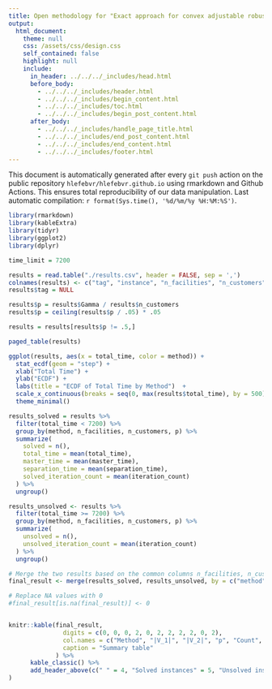 ```yaml
---
title: Open methodology for "Exact approach for convex adjustable robust optimization" > Facility Location Problem (FLP)
output: 
  html_document:
    theme: null
    css: /assets/css/design.css
    self_contained: false
    highlight: null
    include:
      in_header: ../../../_includes/head.html
      before_body: 
        - ../../../_includes/header.html
        - ../../../_includes/begin_content.html
        - ../../../_includes/toc.html
        - ../../../_includes/begin_post_content.html
      after_body: 
        - ../../../_includes/handle_page_title.html
        - ../../../_includes/end_post_content.html
        - ../../../_includes/end_content.html
        - ../../../_includes/footer.html
---
```


<div class="warning">This document is automatically generated after every `git push` action on the public repository `hlefebvr/hlefebvr.github.io` using rmarkdown and Github Actions. This ensures total reproducibility of our data manipulation. Last automatic compilation: `r format(Sys.time(), '%d/%m/%y %H:%M:%S')`.</div>


```r
library(rmarkdown)
library(kableExtra)
library(tidyr)
library(ggplot2)
library(dplyr)
```

```r
time_limit = 7200
```

```r
results = read.table("./results.csv", header = FALSE, sep = ',')
colnames(results) <- c("tag", "instance", "n_facilities", "n_customers", "Gamma", "deviation", "time_limit", "method", "total_time", "master_time", "separation_time", "best_bound", "iteration_count", "fail")
results$tag = NULL

results$p = results$Gamma / results$n_customers
results$p = ceiling(results$p / .05) * .05

results = results[results$p != .5,]

paged_table(results)
```

```r
ggplot(results, aes(x = total_time, color = method)) +
  stat_ecdf(geom = "step") +
  xlab("Total Time") +
  ylab("ECDF") +
  labs(title = "ECDF of Total Time by Method")  +
  scale_x_continuous(breaks = seq(0, max(results$total_time), by = 500), labels = seq(0, max(results$total_time), by = 500)) +
  theme_minimal()

```
```r
results_solved = results %>%
  filter(total_time < 7200) %>%
  group_by(method, n_facilities, n_customers, p) %>%
  summarize(
    solved = n(),
    total_time = mean(total_time),
    master_time = mean(master_time),
    separation_time = mean(separation_time),
    solved_iteration_count = mean(iteration_count)
  ) %>%
  ungroup()

results_unsolved <- results %>%
  filter(total_time >= 7200) %>%
  group_by(method, n_facilities, n_customers, p) %>%
  summarize(
    unsolved = n(),
    unsolved_iteration_count = mean(iteration_count)
  ) %>%
  ungroup()

# Merge the two results based on the common columns n_facilities, n_customers, p
final_result <- merge(results_solved, results_unsolved, by = c("method", "n_facilities", "n_customers", "p"), all = TRUE)

# Replace NA values with 0
#final_result[is.na(final_result)] <- 0


knitr::kable(final_result, 
               digits = c(0, 0, 0, 2, 0, 2, 2, 2, 2, 0, 2), 
               col.names = c("Method", "|V_1|", "|V_2|", "p", "Count", "Total", "Master", "Sepatation", "# Iter", "Count", "# Iter"),
               caption = "Summary table"
             ) %>%
      kable_classic() %>%
      add_header_above(c(" " = 4, "Solved instances" = 5, "Unsolved instances" = 2)
)
```

